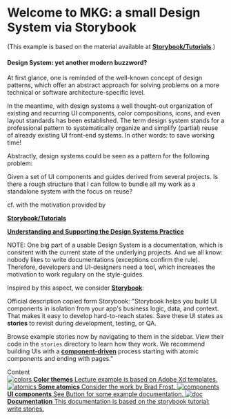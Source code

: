 

<Meta title="Design System/Introduction" />

<style>
  {`
    .subheading {
      --mediumdark: '#999999';
      font-weight: 900;
      font-size: 13px;
      color: #999;
      letter-spacing: 6px;
      line-height: 24px;
      text-transform: uppercase;
      margin-bottom: 12px;
      margin-top: 40px;
    }

    .link-list {
      display: grid;
      grid-template-columns: 1fr;
      grid-template-rows: 1fr 1fr;
      row-gap: 10px;
    }

    @media (min-width: 620px) {
      .link-list {
        row-gap: 20px;
        column-gap: 20px;
        grid-template-columns: 1fr 1fr;
      }
    }

    @media all and (-ms-high-contrast:none) {
    .link-list {
        display: -ms-grid;
        -ms-grid-columns: 1fr 1fr;
        -ms-grid-rows: 1fr 1fr;
      }
    }

    .link-item {
      display: block;
      padding: 20px 30px 20px 15px;
      border: 1px solid #00000010;
      border-radius: 5px;
      transition: background 150ms ease-out, border 150ms ease-out, transform 150ms ease-out;
      color: #333333;
      display: flex;
      align-items: flex-start;
    }

    .link-item:hover {
      border-color: #1EA7FD50;
      transform: translate3d(0, -3px, 0);
      box-shadow: rgba(0, 0, 0, 0.08) 0 3px 10px 0;
    }

    .link-item:active {
      border-color: #1EA7FD;
      transform: translate3d(0, 0, 0);
    }

    .link-item strong {
      font-weight: 700;
      display: block;
      margin-bottom: 2px;
    }

    .link-item img {
      height: 3em;
      width: 3em;
      margin-right: 15px;
      flex: none;
    }

    .link-item span {
      font-size: 14px;
      line-height: 20px;
    }

    .tip {
      display: inline-block;
      border-radius: 1em;
      font-size: 11px;
      line-height: 12px;
      font-weight: 700;
      background: #E7FDD8;
      color: #66BF3C;
      padding: 4px 12px;
      margin-right: 10px;
      vertical-align: top;
    }

    .tip-wrapper {
      font-size: 13px;
      line-height: 20px;
      margin-top: 40px;
      margin-bottom: 40px;
    }

    .tip-wrapper code {
      font-size: 12px;
      display: inline-block;
    }
  `}
</style>

# Welcome to MKG: a small Design System via Storybook
(This example is based on the material available at [**Storybook/Tutorials**](https://storybook.js.org/tutorials/).)

#### Design System: yet another modern buzzword?

At first glance, one is reminded of the well-known concept of design patterns, which offer an abstract approach for solving problems on a more technical or software architecture-specific level.

In the meantime, with design systems a well thought-out organization of existing and recurring UI components, color compositions, icons, and even layout standards has been established. The term design system stands for a professional pattern to systematically organize and simplify (partial) reuse of already existing UI front-end systems. In other words: to save working time!

Abstractly, design systems could be seen as a pattern for the following problem:

Given a set of UI components and guides derived from several projects. Is there a rough structure that I can follow to bundle all my work as a standalone system with the focus on reuse?

cf. with the motivation provided by


 [**Storybook/Tutorials**](https://storybook.js.org/tutorials/design-systems-for-developers/react/en/introduction/)
 
 [**Understanding and Supporting the Design Systems
Practice**](https://arxiv.org/pdf/2205.10713.pdf)

NOTE: One big part of a usable Design System is a documentation, which is consitent with the current state of the underlying projects. And we all know: nobody likes to write documentations (exceptions confirm the rule). 
Therefore, developers and UI-designers need a tool, which increases the motivation to work regulary on the style-guides.

Inspired by this aspect, we consider [**Storybook**](https://storybook.js.org/):

Official description copied form Storybook:
"Storybook helps you build UI components in isolation from your app's business logic, data, and context.
That makes it easy to develop hard-to-reach states. Save these UI states as **stories** to revisit during development, testing, or QA.

Browse example stories now by navigating to them in the sidebar.
View their code in the `stories` directory to learn how they work.
We recommend building UIs with a [**component-driven**](https://componentdriven.org) process starting with atomic components and ending with pages."



<div className="subheading">Content</div>

<div className="link-list">
  <a
    className="link-item"
    href="http://localhost:6006/?path=/docs/design-system-themes-doc--docs"
    target="_blank"
  >
    <img  src={colorIcon} alt="colors" />
    <span>
      <strong>Color themes</strong>
      Lecture example is based on Adobe Xd templates.
    </span>
  </a>
  <a
    className="link-item"
    href="https://atomicdesign.bradfrost.com/chapter-2/"
    target="_blank"
  >
    <img   src={atomIcon} alt="atomics"/>
    <span>
      <strong>Some atomics</strong>
      Consider the work by Brad Frost.
    </span>
  </a>
  <a
    className="link-item"
    href="http://localhost:6006/?path=/docs/design-system-ui-components-button-default--primary"
    target="_blank"
  >
    <img src={compIcon} alt="components" />
    <span>
      <strong>UI components</strong>
      See Button for some example documentation.
    </span>
  </a>
  <a
    className="link-item"
    href="https://storybook.js.org/docs/react/writing-docs/docs-page"
    target="_blank"
  >
    <img src={docuIcon}  alt="doc" />
    <span>
      <strong>Documentation</strong>
     This documentation is based on the storybook tutorial: write stories.
    </span>
  </a>
</div>



